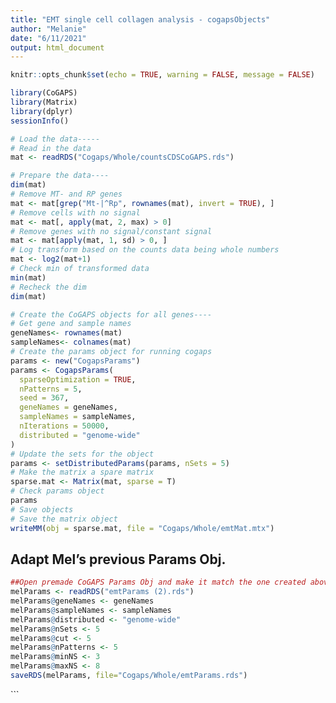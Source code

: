 ```yaml
---
title: "EMT single cell collagen analysis - cogapsObjects"
author: "Melanie"
date: "6/11/2021"
output: html_document
---
```


```r
knitr::opts_chunk$set(echo = TRUE, warning = FALSE, message = FALSE)
```

```r
library(CoGAPS)
library(Matrix)
library(dplyr)
sessionInfo()
```

```r
# Load the data-----
# Read in the data
mat <- readRDS("Cogaps/Whole/countsCDSCoGAPS.rds")

# Prepare the data----
dim(mat)
# Remove MT- and RP genes
mat <- mat[grep("Mt-|^Rp", rownames(mat), invert = TRUE), ]
# Remove cells with no signal
mat <- mat[, apply(mat, 2, max) > 0]
# Remove genes with no signal/constant signal
mat <- mat[apply(mat, 1, sd) > 0, ]
# Log transform based on the counts data being whole numbers 
mat <- log2(mat+1)
# Check min of transformed data
min(mat)
# Recheck the dim
dim(mat)
```

```r
# Create the CoGAPS objects for all genes----
# Get gene and sample names
geneNames<- rownames(mat)
sampleNames<- colnames(mat)
# Create the params object for running cogaps
params <- new("CogapsParams")
params <- CogapsParams(
  sparseOptimization = TRUE,
  nPatterns = 5,
  seed = 367,
  geneNames = geneNames,
  sampleNames = sampleNames,
  nIterations = 50000,
  distributed = "genome-wide"
)
# Update the sets for the object
params <- setDistributedParams(params, nSets = 5)
# Make the matrix a spare matrix
sparse.mat <- Matrix(mat, sparse = T)
# Check params object
params
# Save objects
# Save the matrix object
writeMM(obj = sparse.mat, file = "Cogaps/Whole/emtMat.mtx")
```

## Adapt Mel's previous Params Obj.
```r
##Open premade CoGAPS Params Obj and make it match the one created above
melParams <- readRDS("emtParams (2).rds")
melParams@geneNames <- geneNames
melParams@sampleNames <- sampleNames
melParams@distributed <- "genome-wide"
melParams@nSets <- 5
melParams@cut <- 5
melParams@nPatterns <- 5
melParams@minNS <- 3
melParams@maxNS <- 8
saveRDS(melParams, file="Cogaps/Whole/emtParams.rds")
```
```

